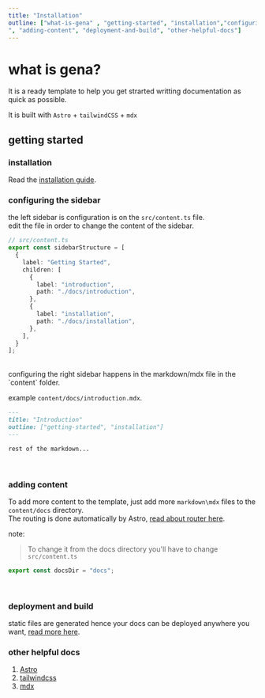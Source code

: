 ```yaml
---
title: "Installation"
outline: ["what-is-gena" , "getting-started", "installation","configuring-the-sidebar
", "adding-content", "deployment-and-build", "other-helpful-docs"]
---
```


# what is gena?
It is a ready template to help you get strarted writting documentation as quick as possible.

It is built with `Astro` + `tailwindCSS` + `mdx`

## getting started

### installation
Read the [installation guide](./installation).

### configuring the sidebar

the left sidebar is configuration is on the `src/content.ts` file. <br/>
edit the file in order to change the content of the sidebar.

```ts
// src/content.ts
export const sidebarStructure = [
  {
    label: "Getting Started",
    children: [
      {
        label: "introduction",
        path: "./docs/introduction",
      },
      {
        label: "installation",
        path: "./docs/installation",
      },
    ],
  }
];
```
<br/>
configuring the right sidebar happens in the markdown/mdx file in the `content` folder.

example `content/docs/introduction.mdx`.


```md
---
title: "Introduction"
outline: ["getting-started", "installation"]
---

rest of the markdown...
```
<br/>

### adding content

To add more content to the template, just add more `markdown\mdx` files to the `content/docs` directory.<br/> 
The routing is done automatically by
Astro, [read about router here](https://docs.astro.build/core-concepts/routing/).

note:
> To change it from the docs directory you'll have to change `src/content.ts`
```js
export const docsDir = "docs";
```
<br/>

### deployment and build
static files are generated hence your docs can be deployed anywhere you want, [read more here](https://docs.astro.build/guides/deploy/).
<br/>

### other helpful docs
1. [Astro](https://astro.build/)
2. [tailwindcss](https://tailwindcss.com/)
3. [mdx](https://mdxjs.com/)
